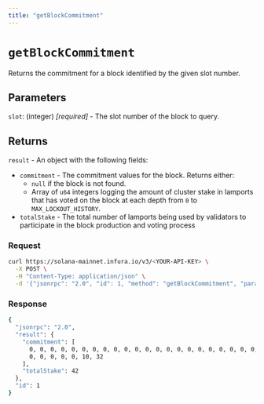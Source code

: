 ```yaml
---
title: "getBlockCommitment"
---
```



# `getBlockCommitment`

Returns the commitment for a block identified by the given slot number. <CreditCost network="solana" method="getBlockCommitment" />

## Parameters

`slot`: (integer) _[required]_ - The slot number of the block to query.


## Returns

`result` - An object with the following fields:

- `commitment` - The commitment values for the block. Returns either:
    - `null` if the block is not found.
    - Array of `u64` integers logging the amount of cluster stake in lamports that has voted on the
        block at each depth from `0` to `MAX_LOCKOUT_HISTORY`.
- `totalStake` - The total number of lamports being used by validators to participate in the block production
    and voting process

### Request

<Tabs>
  <TabItem value="curl">

  ```bash
  curl https://solana-mainnet.infura.io/v3/<YOUR-API-KEY> \
    -X POST \
    -H "Content-Type: application/json" \
    -d '{"jsonrpc": "2.0", "id": 1, "method": "getBlockCommitment", "params": [5]}'
   ```

  </TabItem>
</Tabs>

### Response

<Tabs>
  <TabItem value="JSON">

  ```bash
  {
    "jsonrpc": "2.0",
    "result": {
      "commitment": [
        0, 0, 0, 0, 0, 0, 0, 0, 0, 0, 0, 0, 0, 0, 0, 0, 0, 0, 0, 0, 0, 0, 0, 0, 0,
        0, 0, 0, 0, 0, 10, 32
      ],
      "totalStake": 42
    },
    "id": 1
  }
  ```

  </TabItem>
</Tabs>